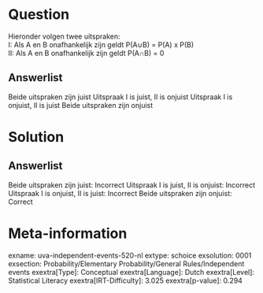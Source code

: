 Question
========

Hieronder volgen twee uitspraken:\
I: Als A en B onafhankelijk zijn geldt P(A∪B) = P(A) x P(B)\
II: Als A en B onafhankelijk zijn geldt P(A∩B) = 0

Answerlist
----------

Beide uitspraken zijn juist
Uitspraak I is juist, II is onjuist
Uitspraak I is onjuist, II is juist
Beide uitspraken zijn onjuist

Solution
========

Answerlist
----------

Beide uitspraken zijn juist: Incorrect
Uitspraak I is juist, II is onjuist: Incorrect
Uitspraak I is onjuist, II is juist: Incorrect
Beide uitspraken zijn onjuist: Correct

Meta-information
================
exname: uva-independent-events-520-nl
extype: schoice
exsolution: 0001
exsection: Probability/Elementary Probability/General Rules/Independent events
exextra[Type]: Conceptual
exextra[Language]: Dutch
exextra[Level]: Statistical Literacy
exextra[IRT-Difficulty]: 3.025
exextra[p-value]: 0.294
